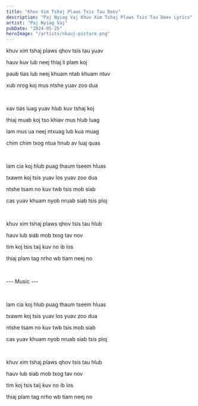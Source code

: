 ```yaml
---
title: "Khuv Xim Tshaj Plaws Tsis Tau Deev"
description: "Paj Nyiag Vaj Khuv Xim Tshaj Plaws Tsis Tau Deev Lyrics"
artist: "Paj Nyiag Vaj"
pubDate: "2024-05-25"
heroImage: "/artists/nkauj-picture.png"
---
```


khuv xim tshaj plaws qhov tsis tau yuav

hauv kuv lub neej thiaj li plam koj

paub tias lub neej khuam ntab khuam ntuv

xub nrog koj mus ntshe yuav zoo dua

<br />

xav tias luag yuav hlub kuv tshaj koj

thiaj muab koj tso khiav mus hlub luag

lam mus ua neej ntxuag lub kua muag

chim chim txog ntua hnub av luaj quas

<br />

lam cia koj hlub puag thaum tseem hluas

txawm koj tsis yuav los yuav zoo dua

ntshe tsam no kuv twb tsis mob siab

cas yuav khuam nyob nruab siab tsis ploj

<br />

khuv xim tshaj plaws qhov tsis tau hlub

hauv lub siab mob txog tav nov

tim koj tsis taij kuv no ib los

thiaj plam tag nrho wb tiam neej no

<br />

--- Music ---

<br />

lam cia koj hlub puag thaum tseem hluas

txawm koj tsis yuav los yuav zoo dua

ntshe tsam no kuv twb tsis mob siab

cas yuav khuam nyob nruab siab tsis ploj

<br />

khuv xim tshaj plaws qhov tsis tau hlub

hauv lub siab mob txog tav nov

tim koj tsis taij kuv no ib los

thiaj plam tag nrho wb tiam neej no
